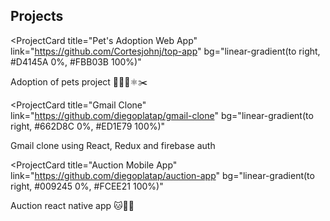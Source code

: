## Projects

<ProjectCard
  title="Pet's Adoption Web App"
  link="https://github.com/Cortesjohnj/top-app"
  bg="linear-gradient(to right, #D4145A 0%, #FBB03B 100%)"
>
  Adoption of pets project 👨🏼‍💻⚛️✂️
</ProjectCard>

<ProjectCard
  title="Gmail Clone"
  link="https://github.com/diegoplatap/gmail-clone"
  bg="linear-gradient(to right, #662D8C 0%, #ED1E79 100%)"
>
  Gmail clone using React, Redux and firebase auth
</ProjectCard>

<ProjectCard
  title="Auction Mobile App"
  link="https://github.com/diegoplatap/auction-app"
  bg="linear-gradient(to right, #009245 0%, #FCEE21 100%)"
>
  Auction react native app 🐱🐶🐰
</ProjectCard>
